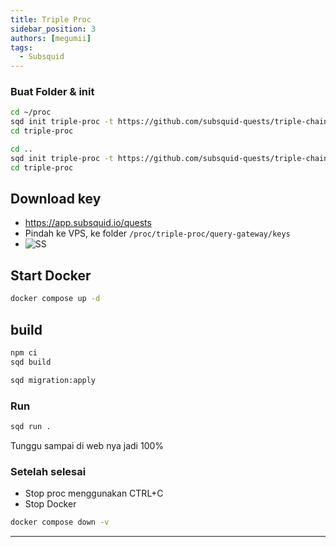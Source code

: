 ```yaml
---
title: Triple Proc
sidebar_position: 3
authors: [megumii]
tags:
  - Subsquid
---
```



### Buat Folder & init

<Tabs>
<TabItem value="VPS">

```bash
cd ~/proc
sqd init triple-proc -t https://github.com/subsquid-quests/triple-chain-squid
cd triple-proc
```

</TabItem>
<TabItem value="CodeSpace">

```bash
cd ..
sqd init triple-proc -t https://github.com/subsquid-quests/triple-chain-squid
cd triple-proc
```

</TabItem>
</Tabs>

## Download key

- https://app.subsquid.io/quests
- Pindah ke VPS, ke folder `/proc/triple-proc/query-gateway/keys`
- ![SS](/img/squidproc.png)

## Start Docker

```bash
docker compose up -d
```

## build

```bash
npm ci
sqd build
```

```bash
sqd migration:apply
```

### Run

```bash
sqd run .
```

Tunggu sampai di web nya jadi 100%

### Setelah selesai
 - Stop proc menggunakan CTRL+C
 - Stop Docker

 ```bash
 docker compose down -v
 ```

 ---